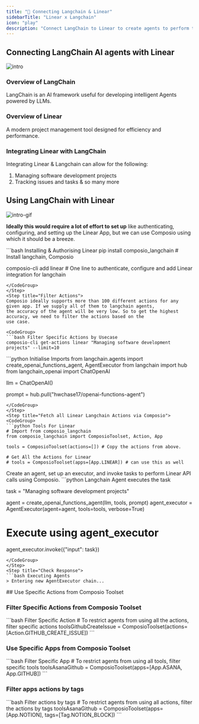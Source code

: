 ```yaml
---
title: "🚀 Connecting Langchain & Linear"
sidebarTitle: "Linear x Langchain"
icon: "play"
description: "Connect LangChain to Linear to create agents to perform tasks using natural language"
---
```


## Connecting LangChain AI agents with Linear
![intro](/media/intro.jpg)

### Overview of LangChain

LangChain is an AI framework useful for developing intelligent Agents powered by LLMs.

### Overview of Linear

A modern project management tool designed for efficiency and performance.

### Integrating Linear with LangChain

Integrating Linear & Langchain can allow for the following:

1. Managing software development projects
2. Tracking issues and tasks
& so many more

## Using LangChain with Linear
![intro-gif](/media/intro.gif)
<Steps>
<Step title="Setting Up the Environment">

**Ideally this would require a lot of effort to set up** like authenticating, configuring, and setting up the Linear App, but we can use Composio using which it should be a breeze.

<CodeGroup>
```bash Installing & Authorising Linear
pip install composio_langchain # Install langchain, Composio 

composio-cli add linear # One line to authenticate, configure and add Linear integration for langchain
```
</CodeGroup>
</Step>
<Step title="Filter Actions">
Composio ideally supports more than 100 different actions for any given app. If we supply all of them to langchain agents, 
the accuracy of the agent will be very low. So to get the highest accuracy, we need to filter the actions based on the 
use case.

<CodeGroup>
```bash Filter Specific Actions by Usecase
composio-cli get-actions linear "Managing software development projects" --limit=10
```
</CodeGroup>

</Step>
<Step title="Import Base Packages">

<CodeGroup>
```python Initialise Imports
from langchain.agents import create_openai_functions_agent, AgentExecutor
from langchain import hub
from langchain_openai import ChatOpenAI


llm = ChatOpenAI()

prompt = hub.pull("hwchase17/openai-functions-agent")
```
</CodeGroup>
</Step>
<Step title="Fetch all Linear Langchain Actions via Composio">
<CodeGroup>
```python Tools For Linear
# Import from composio_langchain
from composio_langchain import ComposioToolset, Action, App

tools = ComposioToolset(actions=[]) # Copy the actions from above. 

# Get All the Actions for Linear
# tools = ComposioToolset(apps=[App.LINEAR]) # can use this as well
```
</CodeGroup>
</Step>
<Step title="Execute the Agent">
Create an agent, set up an executor, and invoke tasks to perform Linear API calls using Composio. 
<CodeGroup>
```python Langchain Agent executes the task

task = "Managing software development projects"

agent = create_openai_functions_agent(llm, tools, prompt)
agent_executor = AgentExecutor(agent=agent, tools=tools, verbose=True)

# Execute using agent_executor
agent_executor.invoke({"input": task})
```
</CodeGroup>
</Step>
<Step title="Check Response">
```bash Executing Agents
> Entering new AgentExecutor chain...
```
</Step>
</Steps>
## Use Specific Actions from Composio Toolset

### Filter Specific Actions from Composio Toolset

<CodeGroup>
```bash Filter Specific Action
# To restrict agents from using all the actions, filter specific actions
toolsGithubCreateIssue = ComposioToolset(actions=[Action.GITHUB_CREATE_ISSUE])
```
</CodeGroup>

### Use Specific Apps from Composio Toolset
<CodeGroup>
```bash Filter Specific App
# To restrict agents from using all tools, filter specific tools
toolsAsanaGithub = ComposioToolset(apps=[App.ASANA, App.GITHUB])
```
</CodeGroup>

### Filter apps actions by tags 
<CodeGroup>
```bash Filter actions by tags
# To restrict agents from using all actions, filter the actions by tags
toolsAsanaGithub = ComposioToolset(apps=[App.NOTION], tags=[Tag.NOTION_BLOCK])
```
</CodeGroup>

